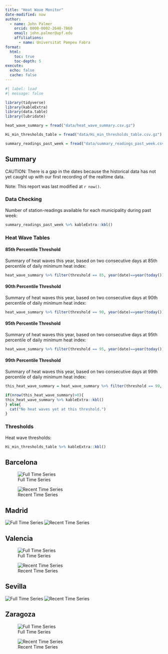 ```yaml
---
title: "Heat Wave Monitor"
date-modified: now
author: 
  - name: John Palmer
    orcid: 0000-0002-2648-7860
    email: john.palmer@upf.edu
    affiliations:
      - name: Universitat Pompeu Fabra
format:
  html:
    toc: true
    toc-depth: 5
execute: 
  echo: false
  cache: false
---
```


```r
#| label: load
#| message: false

library(tidyverse)
library(kableExtra)
library(data.table)
library(lubridate)

heat_wave_summary = fread("data/heat_wave_summary.csv.gz")

Hi_min_thresholds_table = fread("data/Hi_min_thresholds_table.csv.gz")

summary_readings_past_week = fread("data/summary_readings_past_week.csv.gz")

```

## Summary

CAUTION: There is a gap in the dates because the historical data has not yet caught up with our first recording of the realtime data.

Note: This report was last modified at `r now()`.

### Data Checking

Number of station-readings available for each municipality during past week:

```r

summary_readings_past_week %>% kableExtra::kbl() 

```

### Heat Wave Tables


#### 85th Percentile Threshold

Summary of heat waves this year, based on two consecutive days at 85th percentile of daily minimum heat index:

```r

heat_wave_summary %>% filter(threshold == 85, year(date)==year(today())) %>% kableExtra::kbl() 

```

#### 90th Percentile Threshold

Summary of heat waves this year, based on two consecutive days at 90th percentile of daily minimum heat index:

```r

heat_wave_summary %>% filter(threshold == 90, year(date)==year(today())) %>% kableExtra::kbl() 

```


#### 95th Percentile Threshold

Summary of heat waves this year, based on two consecutive days at 95th percentile of daily minimum heat index:

```r

heat_wave_summary %>% filter(threshold == 95, year(date)==year(today())) %>% kableExtra::kbl() 

```


#### 99th Percentile Threshold

Summary of heat waves this year, based on two consecutive days at 99th percentile of daily minimum heat index:

```r

this_heat_wave_summary = heat_wave_summary %>% filter(threshold == 99, year(date)==year(today()))

if(nrow(this_heat_wave_summary)>0){
this_heat_wave_summary %>% kableExtra::kbl() 
} else{
  cat("No heat waves yet at this threshold.")
}

```


### Thresholds

Heat wave thresholds:

```r

Hi_min_thresholds_table %>% kableExtra::kbl() 

```

## Barcelona

![Full Time Series](plots/full_timeseries_Barcelona.png)

![Recent Time Series](plots/recent_timeseries_Barcelona.png)


## Madrid

![Full Time Series](plots/full_timeseries_Madrid.png)
![Recent Time Series](plots/recent_timeseries_Madrid.png)


## Valencia

![Full Time Series](plots/full_timeseries_València.png)

![Recent Time Series](plots/recent_timeseries_València)


## Sevilla

![Full Time Series](plots/full_timeseries_Sevilla.png)
![Recent Time Series](plots/recent_timeseries_Sevilla.png)


## Zaragoza

![Full Time Series](plots/full_timeseries_Zaragoza.png)

![Recent Time Series](plots/recent_timeseries_Zaragoza.png)
